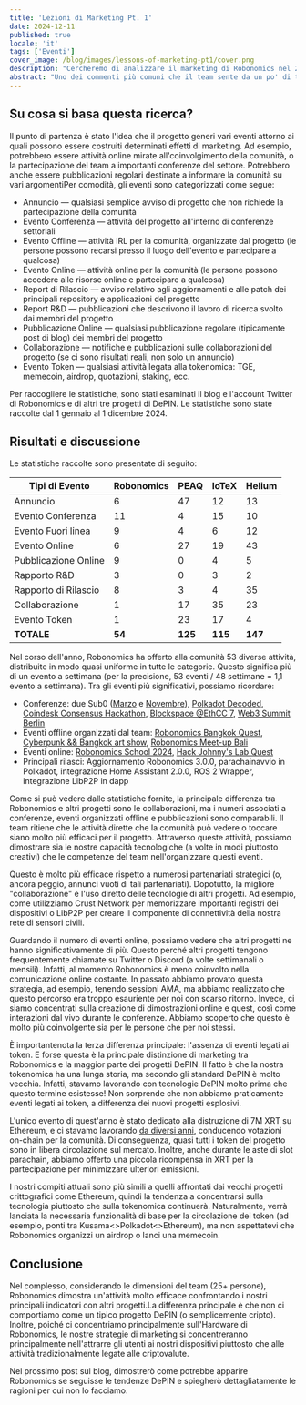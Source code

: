 ```yaml
---
title: 'Lezioni di Marketing Pt. 1'
date: 2024-12-11
published: true
locale: 'it'
tags: ['Eventi']
cover_image: /blog/images/lessons-of-marketing-pt1/cover.png
description: "Cercheremo di analizzare il marketing di Robonomics nel 2024, valutare l'attività annuale del progetto e confrontarla con progetti simili. Vedrai quanto attivo sia stato il team durante l'anno e quali principi Robonomics segue nel marketing."
abstract: "Uno dei commenti più comuni che il team sente da un po' di tempo è il consiglio di fare più marketing. Tipicamente, queste suggerimenti non sono seguiti da passi di marketing ben ponderati, ma il messaggio è chiaro. Se investi di più in attività pubblicitarie, tutto andrà alla grande e il tuo token arriverà sulla luna. In questo post del blog, cercherò di analizzare questa situazione, valutare l'attività annuale di Robonomics e confrontarla con progetti simili. Alla fine, vedrai quanto attivo sia stato il team durante l'anno e quali principi seguiamo nel marketing. Ivan Berman [Fingerling42]" 
---
```


## Su cosa si basa questa ricerca?

Il punto di partenza è stato l'idea che il progetto generi vari eventi attorno ai quali possono essere costruiti determinati effetti di marketing. Ad esempio, potrebbero essere attività online mirate all'coinvolgimento della comunità, o la partecipazione del team a importanti conferenze del settore. Potrebbero anche essere pubblicazioni regolari destinate a informare la comunità su vari argomentiPer comodità, gli eventi sono categorizzati come segue:

- Annuncio — qualsiasi semplice avviso di progetto che non richiede la partecipazione della comunità
- Evento Conferenza — attività del progetto all'interno di conferenze settoriali
- Evento Offline — attività IRL per la comunità, organizzate dal progetto (le persone possono recarsi presso il luogo dell'evento e partecipare a qualcosa)
- Evento Online — attività online per la comunità (le persone possono accedere alle risorse online e partecipare a qualcosa)
- Report di Rilascio — avviso relativo agli aggiornamenti e alle patch dei principali repository e applicazioni del progetto
- Report R&D — pubblicazioni che descrivono il lavoro di ricerca svolto dai membri del progetto
- Pubblicazione Online — qualsiasi pubblicazione regolare (tipicamente post di blog) dei membri del progetto
- Collaborazione — notifiche e pubblicazioni sulle collaborazioni del progetto (se ci sono risultati reali, non solo un annuncio)
- Evento Token — qualsiasi attività legata alla tokenomica: TGE, memecoin, airdrop, quotazioni, staking, ecc.

Per raccogliere le statistiche, sono stati esaminati il blog e l'account Twitter di Robonomics e di altri tre progetti di DePIN. Le statistiche sono state raccolte dal 1 gennaio al 1 dicembre 2024.

## Risultati e discussione

Le statistiche raccolte sono presentate di seguito:

<div class="big-table">

| **Tipi di Evento** | **Robonomics** | **PEAQ** | **IoTeX** | **Helium** |
|-------------------|----------------|----------|-----------|------------|
| Annuncio         | 6              | 47       | 12        | 13         |
| Evento Conferenza | 11             | 4        | 15        | 10         |
| Evento Fuori linea | 9              | 4        | 6         | 12         |
| Evento Online      | 6              | 27       | 19        | 43         |
| Pubblicazione Online | 9            | 0        | 4         | 5          |
| Rapporto R&D       | 3              | 0        | 3         | 2          |
| Rapporto di Rilascio | 8            | 3        | 4         | 35         |
| Collaborazione     | 1              | 17       | 35        | 23         |
| Evento Token       | 1              | 23       | 17        | 4          |
| **TOTALE**         | **54**         | **125**  | **115**   | **147**    |

</div>

Nel corso dell'anno, Robonomics ha offerto alla comunità 53 diverse attività, distribuite in modo quasi uniforme in tutte le categorie. Questo significa più di un evento a settimana (per la precisione, 53 eventi / 48 settimane = 1,1 evento a settimana). Tra gli eventi più significativi, possiamo ricordare:

- Conferenze: due Sub0 ([Marzo](https://x.com/AIRA_Robonomics/status/1778039290590543945) e [Novembre](https://x.com/AIRA_Robonomics/status/1851383351208284528)), [Polkadot Decoded](https://robonomics.network/blog/beer-bar-decoded2024/), [Coindesk Consensus Hackathon](https://robonomics.network/blog/robonomics-at-consensus-2024/), [Blockspace @EthCC 7](https://x.com/AIRA_Robonomics/status/1810274900478689311), [Web3 Summit Berlin](https://x.com/AIRA_Robonomics/status/1825637877562147198)
- Eventi offline organizzati dal team: [Robonomics Bangkok Quest](https://robonomics.network/blog/robo-season-pass-2025-welcome-to-the-paper-st-club/), [Cyberpunk && Bangkok art show](https://x.com/AIRA_Robonomics/status/1854244622949830930), [Robonomics Meet-up Bali](https://x.com/AIRA_Robonomics/status/1771734812857974962)
- Eventi online: [Robonomics School 2024](https://x.com/AIRA_Robonomics/status/1788860085701103701), [Hack Johnny's Lab Quest](https://robonomics.network/blog/robonomics-school-2024-hack-johnny-lab/)
- Principali rilasci: Aggiornamento Robonomics 3.0.0, parachainavvio in Polkadot, integrazione Home Assistant 2.0.0, ROS 2 Wrapper, integrazione LibP2P in dapp

Come si può vedere dalle statistiche fornite, la principale differenza tra Robonomics e altri progetti sono le collaborazioni, ma i numeri associati a conferenze, eventi organizzati offline e pubblicazioni sono comparabili. Il team ritiene che le attività dirette che la comunità può vedere o toccare siano molto più efficaci per il progetto. Attraverso queste attività, possiamo dimostrare sia le nostre capacità tecnologiche (a volte in modi piuttosto creativi) che le competenze del team nell'organizzare questi eventi.

Questo è molto più efficace rispetto a numerosi partenariati strategici (o, ancora peggio, annunci vuoti di tali partenariati). Dopotutto, la migliore "collaborazione" è l'uso diretto delle tecnologie di altri progetti. Ad esempio, come utilizziamo Crust Network per memorizzare importanti registri dei dispositivi o LibP2P per creare il componente di connettività della nostra rete di sensori civili.

Guardando il numero di eventi online, possiamo vedere che altri progetti ne hanno significativamente di più. Questo perché altri progetti tengono frequentemente chiamate su Twitter o Discord (a volte settimanali o mensili). Infatti, al momento Robonomics è meno coinvolto nella comunicazione online costante. In passato abbiamo provato questa strategia, ad esempio, tenendo sessioni AMA, ma abbiamo realizzato che questo percorso era troppo esauriente per noi con scarso ritorno. Invece, ci siamo concentrati sulla creazione di dimostrazioni online e quest, così come interazioni dal vivo durante le conferenze. Abbiamo scoperto che questo è molto più coinvolgente sia per le persone che per noi stessi.

È importantenota la terza differenza principale: l'assenza di eventi legati ai token. E forse questa è la principale distinzione di marketing tra Robonomics e la maggior parte dei progetti DePIN. Il fatto è che la nostra tokenomica ha una lunga storia, ma secondo gli standard DePIN è molto vecchia. Infatti, stavamo lavorando con tecnologie DePIN molto prima che questo termine esistesse! Non sorprende che non abbiamo praticamente eventi legati ai token, a differenza dei nuovi progetti esplosivi.

L'unico evento di quest'anno è stato dedicato alla distruzione di 7M XRT su Ethereum, e ci stavamo lavorando [da diversi anni](https://robonomics.network/blog/7-years-of-robonomics-development-and-burning-7-million-xrt/), conducendo votazioni on-chain per la comunità. Di conseguenza, quasi tutti i token del progetto sono in libera circolazione sul mercato. Inoltre, anche durante le aste di slot parachain, abbiamo offerto una piccola ricompensa in XRT per la partecipazione per minimizzare ulteriori emissioni.

I nostri compiti attuali sono più simili a quelli affrontati dai vecchi progetti crittografici come Ethereum, quindi la tendenza a concentrarsi sulla tecnologia piuttosto che sulla tokenomica continuerà. Naturalmente, verrà lanciata la necessaria funzionalità di base per la circolazione dei token (ad esempio, ponti tra Kusama\<\>Polkadot\<\>Ethereum), ma non aspettatevi che Robonomics organizzi un airdrop o lanci una memecoin.

## Conclusione

Nel complesso, considerando le dimensioni del team (25+ persone), Robonomics dimostra un'attività molto efficace confrontando i nostri principali indicatori con altri progetti.La differenza principale è che non ci comportiamo come un tipico progetto DePIN (o semplicemente cripto). Inoltre, poiché ci concentriamo principalmente sull'Hardware di Robonomics, le nostre strategie di marketing si concentreranno principalmente nell'attrarre gli utenti ai nostri dispositivi piuttosto che alle attività tradizionalmente legate alle criptovalute.

Nel prossimo post sul blog, dimostrerò come potrebbe apparire Robonomics se seguisse le tendenze DePIN e spiegherò dettagliatamente le ragioni per cui non lo facciamo.